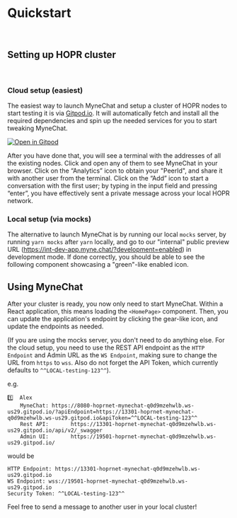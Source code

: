 


<Meta title="1. MyneChat/Guides/1. Quickstart" />

# Quickstart

<br/>

## Setting up HOPR cluster

<br/>

### Cloud setup (easiest)

The easiest way to launch MyneChat and setup a cluster of HOPR nodes to start
testing it is via [Gitpod.io](https://gitpod.io). It will automatically fetch
and install all the required dependencies and spin up the needed services for
you to start tweaking MyneChat.

[![Open in Gitpod](https://gitpod.io/button/open-in-gitpod.svg)](https://gitpod.io/#https://github.com/hoprnet/myne-chat)

After you have done that, you will see a terminal with the addresses of all 
the existing nodes. Click and open any of them to see MyneChat in your
browser. Click on the “Analytics” icon to obtain your "PeerId", and share
it with another user from the terminal. Click on the “Add” icon to start
a conversation with the first user; by typing in the input field and
pressing “enter”, you have effectively sent a private message across your
local HOPR network.

### Local setup (via mocks)

The alternative to launch MyneChat is by running our local `mocks` server,
by running `yarn mocks` after `yarn` locally, and go to our "internal" public
preview URL (https://int-dev-app.myne.chat/?development=enabled) in development mode.
If done correctly, you should be able to see the following component showcasing
a "green"-like enabled icon.

<Canvas>
    <MocksServer httpEndpoint={"http://localhost:3001"} disabled/>
</Canvas>

## Using MyneChat

After your cluster is ready, you now only need to start MyneChat. Within a React application,
this means loading the `<HomePage>` component. Then, you can update the application's endpoint
by clicking the gear-like icon, and update the endpoints as needed.

(If you are using the mocks server, you don't need to do anything else. For the cloud setup,
you need to use the REST API endpoint as the `HTTP Endpoint` and Admin URL as the `WS Endpoint`,
making sure to change the URL from `https` to `wss`. Also do not forget the API Token, which
currently defaults to `^^LOCAL-testing-123^^`).

e.g.
```
1️⃣  Alex
    MyneChat: https://8080-hoprnet-mynechat-q0d9mzehwlb.ws-us29.gitpod.io/?apiEndpoint=https://13301-hoprnet-mynechat-q0d9mzehwlb.ws-us29.gitpod.io&apiToken=^^LOCAL-testing-123^^
    Rest API:       https://13301-hoprnet-mynechat-q0d9mzehwlb.ws-us29.gitpod.io/api/v2/_swagger
    Admin UI:       https://19501-hoprnet-mynechat-q0d9mzehwlb.ws-us29.gitpod.io/
```

would be

```
HTTP Endpoint: https://13301-hoprnet-mynechat-q0d9mzehwlb.ws-us29.gitpod.io
WS Endpoint: wss://19501-hoprnet-mynechat-q0d9mzehwlb.ws-us29.gitpod.io
Security Token: ^^LOCAL-testing-123^^
```

<Canvas>
    <HomePage />
</Canvas>

Feel free to send a message to another user in your local cluster!
